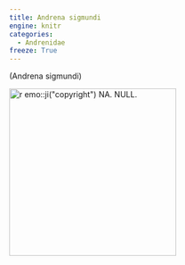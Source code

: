 ```yaml
---
title: Andrena sigmundi
engine: knitr
categories:
  - Andrenidae
freeze: True
---
```

(Andrena sigmundi)

[![`r emo::ji("copyright")` NA. NULL.](/files/no_bee.png){height=300}](NA)
